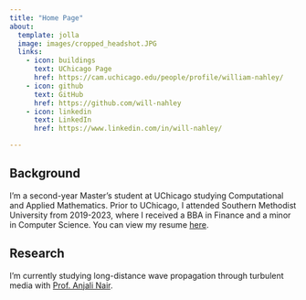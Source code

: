 ```yaml
---
title: "Home Page"
about:
  template: jolla
  image: images/cropped_headshot.JPG
  links: 
    - icon: buildings
      text: UChicago Page
      href: https://cam.uchicago.edu/people/profile/william-nahley/
    - icon: github
      text: GitHub
      href: https://github.com/will-nahley
    - icon: linkedin
      text: LinkedIn
      href: https://www.linkedin.com/in/will-nahley/

---
```


## Background

I'm a second-year Master's student at UChicago studying Computational and Applied Mathematics. Prior to UChicago, I attended Southern Methodist University from 2019-2023, where I received a BBA in Finance and a minor in Computer Science. You can view my resume [here](images/Nahley_resume_10_1.pdf).

## Research

I'm currently studying long-distance wave propagation through turbulent media with [Prof. Anjali Nair](https://stat.uchicago.edu/people/profile/anjali-nair/).